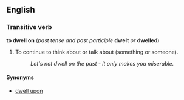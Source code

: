 ==English==
===Transitive verb===
'''to dwell on''' (''past tense and past participle'' '''dwelt''' ''or'' '''dwelled''')

#To continue to think about or talk about (something or someone).
#:''Let's not dwell on the past - it only makes you miserable.''

====Synonyms====
*[[dwell upon]]